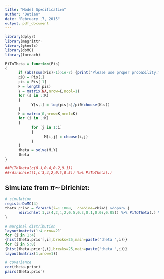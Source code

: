 ```yaml
---
title: "Model Specification"
author: "Detian"
date: "February 17, 2015"
output: pdf_document
---
```


```r
library(dplyr)
library(magrittr)
library(gtools)
library(doMC)
library(foreach)
```

```r
PiToTheta = function(Pis)
{
      if (abs(sum(Pis)-1)>1e-7) {print("Please use proper probability.")}
      pi0 = Pis[1]
      pis = Pis[-1]
      K = length(pis)
      Y = matrix(NA,nrow=K,ncol=1)
      for (s in 1:K)
      {
            Y[s,1] = log(pis[s]/pi0/choose(K,s))
      }
      M = matrix(0,nrow=K,ncol=K)
      for (i in 1:K)
      {
            for (j in 1:i)
            {
                  M[i,j] = choose(i,j)
            }
      }
      theta = solve(M,Y)
      theta
}

##PiToTheta(c(0.3,0.4,0.2,0.1))
##rdirichlet(1,c(3,4,2,0.5,0.5)) %>% PiToTheta(.)

```
## Simulate from $\pi \sim$ Dirichlet:
```r
# simulation
registerDoMC(4)
theta.prior = foreach(i=1:1000, .combine=rbind) %dopar% {
      rdirichlet(1,c(4,2,1,2,0.5,0.3,0.1,0.05,0.05)) %>% PiToTheta(.) %>% t(.)
}

# marginal distribution
layout(matrix(1:4,nrow=2))
for (i in 1:4)
{hist(theta.prior[,i],breaks=25,main=paste("theta ",i))}
for (i in 5:8)
{hist(theta.prior[,i],breaks=25,main=paste("theta ",i))}
layout(matrix(1,nrow=1))

# covariance
cor(theta.prior)
pairs(theta.prior)
```